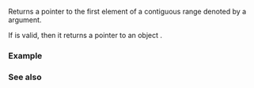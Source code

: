 {{cpp/ranges/title|cdata}}
{{cpp/ranges/navbar}}
{{dcl begin}}
{{dcl header|ranges}}
{{dcl header|iterator}}
{{dcl|notes={{mark custpt}}|since=c++20|1=
inline namespace /*unspecified*/ {
    inline constexpr /*unspecified*/ cdata = /*unspecified*/;
}
}}
{{dcl h|Call signature}}
{{dcl|since=c++20|1=
template&lt; class T &gt;
    requires /* see below */
constexpr /* see below */ cdata( T&amp;&amp; t );
}}
{{dcl end}}

Returns a pointer to the first element {{rev inl|since=c++23|of constant type}} of a contiguous range denoted by a {{rev inl|until=c++23|const-qualified}} argument.

{{rrev|until=c++23|
Let {{tt|CT}} be
* {{c|const std::remove_reference_t&lt;T&gt;&amp;}} if the argument is an lvalue (i.e. {{tt|T}} is an lvalue reference type),
* {{c|const T}} otherwise.
A call to {{tt|ranges::cdata}} is [[cpp/language/expressions#Expression-equivalence|expression-equivalent]] to {{c|ranges::data(static_cast&lt;CT&amp;&amp;&gt;(t))}}.

The return type is equivalent to {{c|std::remove_reference_t&lt;ranges::range_reference_t&lt;CT&gt;&gt;*}}.
}}

{{rrev|since=c++23|
If the argument is an lvalue or {{c|ranges::enable_borrowed_range&lt;std::remove_cv_t&lt;T&gt;&gt;}} is {{c|true}}, then a call to {{tt|ranges::cdata}} is [[cpp/language/expressions#Expression-equivalence|expression-equivalent]] to:
* {{box|{{rlpsi|/#as-const-pointer}}{{c/core|(ranges::data(}}{{rlpsi|/#possibly-const-range}}{{c/core|(t)))}}}}.

The return type is equivalent to {{c|std::remove_reference_t&lt;ranges::range_const_reference_t&lt;T&gt;&gt;*}}.

In all other cases, a call to {{tt|ranges::cdata}} is ill-formed, which can result in [[cpp/language/sfinae|substitution failure]] when the call appears in the immediate context of a template instantiation.
}}

If {{c|ranges::cdata(t)}} is valid, then it returns a pointer to an object {{rev inl|since=c++23|of constant type}}.

{{cpp/ranges/cpo}}

===Example===
{{example
|code=
#include &lt;cstring&gt;
#include &lt;iostream&gt;
#include &lt;ranges&gt;
#include &lt;string&gt;

int main()
{
    std::string src {"hello world!\n"};

//  std::ranges::cdata(src)[0] = 'H'; // error, src.data() is treated as read-only
    std::ranges::data(src)[0] = 'H'; // OK, src.data() is a non-const storage

    char dst[20]; // storage for a C-style string
    std::strcpy(dst, std::ranges::cdata(src));
    // [data(src), data(src) + size(src)] is guaranteed to be an NTBS

    std::cout &lt;&lt; dst;
}
|output=
Hello world!
}}

===See also===
{{dsc begin}}
{{dsc inc|cpp/ranges/dsc data}}
{{dsc inc|cpp/iterator/dsc data}}
{{dsc end}}

{{langlinks|es|ja|zh}}